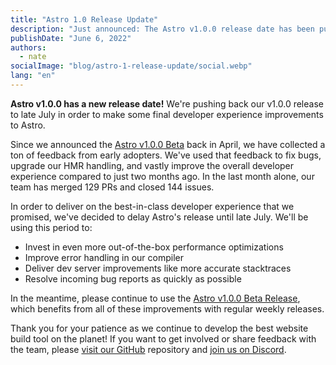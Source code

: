 ```yaml
---
title: "Astro 1.0 Release Update"
description: "Just announced: The Astro v1.0.0 release date has been pushed back to late July."
publishDate: "June 6, 2022"
authors:
  - nate
socialImage: "blog/astro-1-release-update/social.webp"
lang: "en"
---
```


**Astro v1.0.0 has a new release date!** We're pushing back our v1.0.0 release to late July in order to make some final developer experience improvements to Astro.

Since we announced the [Astro v1.0.0 Beta](https://astro.build/blog/astro-1-beta-release/) back in April, we have collected a ton of feedback from early adopters. We've used that feedback to fix bugs, upgrade our HMR handling, and vastly improve the overall developer experience compared to just two months ago. In the last month alone, our team has merged 129 PRs and closed 144 issues.

In order to deliver on the best-in-class developer experience that we promised, we've decided to delay Astro's release until late July. We'll be using this period to:

- Invest in even more out-of-the-box performance optimizations
- Improve error handling in our compiler
- Deliver dev server improvements like more accurate stacktraces
- Resolve incoming bug reports as quickly as possible

In the meantime, please continue to use the [Astro v1.0.0 Beta Release](https://docs.astro.build/en/getting-started/), which benefits from all of these improvements with regular weekly releases.

Thank you for your patience as we continue to develop the best website build tool on the planet! If you want to get involved or share feedback with the team, please [visit our GitHub](https://github.com/withastro/astro) repository and [join us on Discord](https://astro.build/chat).
